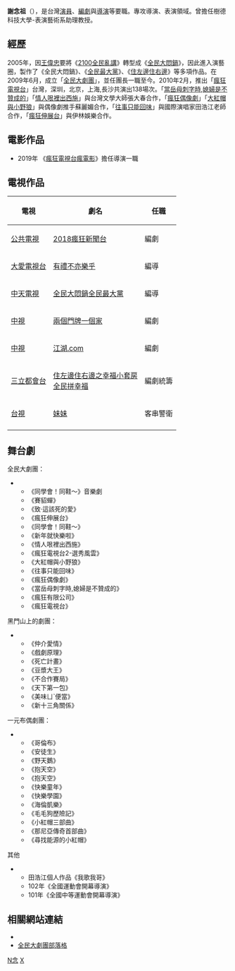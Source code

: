 {{Veil|time=2015-09-12T10:59:13+00:00}}
{{BLP unsourced|time=2009-11-29T09:42:42+00:00}}
{{藝人
| 姓名     = 謝念祖
| 類型     = 男演員
| 圖片     = 
| 圖片尺寸 = 
| 圖片簡介 = 
| 英文名   =
| 羅馬拼音 = Hsieh Nien-Chu
| 出生日期 = {{birth date and age|1969|12|22}}
| 出生地點 = {{TWN}}[[台北|台北]]
| 國籍 = {{ROC}}
| 職業 = 編導
| 配偶 = 已婚
| 教育程度 = 國立藝術學院（今[[臺北藝術大學|臺北藝術大學]]）<br>劇場藝術研究所畢業
| 信仰 = 基督教
| 獎項 = 
| imdb = 6937682
}}
'''謝念祖'''（{{Bd|1969年|12月22日}}），是台灣[[演員|演員]]、[[編劇|編劇]]與[[導演|導演]]等要職。專攻導演、表演領域。曾擔任樹德科技大學-表演藝術系助理教授。

==經歷==
2005年，因[[王偉忠|王偉忠]]要將《[[2100全民亂講|2100全民亂講]]》轉型成《[[全民大悶鍋|全民大悶鍋]]》，因此進入演藝圈，製作了《全民大悶鍋》、《[[全民最大黨|全民最大黨]]》、《[[住左邊住右邊|住左邊住右邊]]》等多項作品。在2009年6月，成立「[[全民大劇團|全民大劇團]]」，並任團長一職至今。2010年2月，推出「[[瘋狂電視台|瘋狂電視台]]」台灣，深圳，北京，上海,長沙共演出138場次。「[[當岳母刺字時,媳婦是不贊成的|當岳母刺字時,媳婦是不贊成的]]」「[[情人哏裡出西施|情人哏裡出西施]]」與台灣文學大師張大春合作，「[[瘋狂偶像劇|瘋狂偶像劇]]」「[[大紅帽與小野狼|大紅帽與小野狼]]」與偶像劇推手蘇麗媚合作，「[[往事只能回味|往事只能回味]]」與國際演唱家田浩江老師合作，「[[瘋狂伸展台|瘋狂伸展台]]」與伊林娛樂合作。

== 電影作品 ==
*2019年 《[[瘋狂電視台瘋電影|瘋狂電視台瘋電影]]》擔任導演一職

== 電視作品 ==
{| class="wikitable" border="1"
|-
!電視
!劇名
!任職
|-
|[[公共電視台|公共電視]]
|[[2018瘋狂新聞台|2018瘋狂新聞台]]
|編劇
|-
|[[大愛電視台|大愛電視台]]
|[[有禮不亦樂乎|有禮不亦樂乎]]
|編導
|-
|[[中天電視|中天電視]]
|[[全民大悶鍋|全民大悶鍋]][[全民最大黨|全民最大黨]]
|編導
|-
|[[中視|中視]]
|[[兩個門牌一個家|兩個門牌一個家]]
|編劇
|-
|[[中視|中視]] 
|[[江湖.com|江湖.com]]
|編劇
|-
|[[三立都會台|三立都會台]]
|[[住左邊住右邊之幸福小套房|住左邊住右邊之幸福小套房]]<br>[[全民拼幸福|全民拼幸福]]
|編劇統籌
|-
|[[台視|台視]]
|[[妹妹_(電視劇)|妹妹]]
|客串警衛
|-
|}

==舞台劇==
{{hideh|歷年來演出}}
全民大劇團：
**《同學會！同鞋～》音樂劇
**《賽貂蟬》
**《致‧這該死的愛》
**《瘋狂伸展台》
**《同學會！同鞋～》
**《新年就快樂啦》
**《情人哏裡出西施》
**《瘋狂電視台2-選秀風雲》
**《大紅帽與小野狼》
**《往事只能回味》
**《瘋狂偶像劇》
**《當岳母刺字時,媳婦是不贊成的》
**《瘋狂有限公司》
**《瘋狂電視台》
黑門山上的劇團：
**《仲介愛情》
**《戲劇原理》
**《死亡計畫》
**《豆漿大王》
**《不合作賽局》
**《天下第一包》
**《美味ㄩˋ便當》
**《新十三角關係》
一元布偶劇團：
**《哥倫布》
**《安徒生》
**《野天鵝》
**《抱天空》
**《抱天空》
**《快樂童年》
**《快樂學園》
**《海倫凱樂》
**《毛毛狗歷險記》
**《小紅帽三部曲》
**《那尼亞傳奇首部曲》
**《尋找能源的小紅帽》
其他
**田浩江個人作品《我歌我哥》
**102年《全國運動會開幕導演》
**101年《全國中等運動會開幕導演》
{{hideF}}

== 相關網站連結 ==
*{{facebook|/100002010342214}}
*[https://web.archive.org/web/20110903025717/http://www.wretch.cc/blog/allupeople 全民大劇團部落格]

[[Category:謝姓|N念]]
[[Category:臺灣電視男演員|X]]